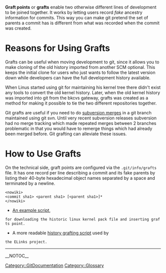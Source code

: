 '''Graft points''' or '''grafts''' enable two otherwise different
lines of development to be joined together. It works by letting
users record ''fake'' ancestry information for commits.
This way you can make git pretend the set of parents a commit has
is different from what was recorded when the commit was created.

= Reasons for Using Grafts =

Grafts can be useful when moving development to git, since it allows you
to make cloning of the old history imported from another SCM optional.
This keeps the initial clone for users who just wants to follow the
latest version down while developers can have the full development
history available.

When Linus started using git for maintaining his kernel tree
there didn't exist any tools to convert the old kernel history.
Later, when the old kernel history was imported into git from
the bkcvs gateway, grafts was created as a method for making
it possible to tie the two different repositories together.

Git grafts are useful if you need to do [http://radorant.blogspot.com/2009/06/use-git-to-do-your-svn-merges.html subversion merges] in a git branch maintained using git svn.  Until very recent subversion releases subversion had no merge tracking which made repeated merges between 2 branches problematic in that you would have to remerge things which had already been merged before.  Git grafting can alleviate these issues.

= How to Use Grafts =

On the technical side, graft points are configured via
the <code><nowiki>.git/info/grafts</nowiki></code> file. It has one record per line
describing a commit and its fake parents by listing their
40-byte hexadecimal object names separated by a space and
terminated by a newline. <pre><nowiki>
<commit sha1> <parent sha1> [<parent sha1>]*
</nowiki></pre>

* [http://www.ussg.iu.edu/hypermail/linux/kernel/0604.0/1249.html An example script],
 for downloading the historic linux kernel pack file and inserting grafts point.

* A more readable [http://repo.or.cz/w/elinks.git?a=blob;f=contrib/grafthistory.sh;hb=HEAD history grafting script] used by
 the ELinks project.

----
[[Category::GitDocumentation]]
[[Category::Glossary]]

__NOTOC__